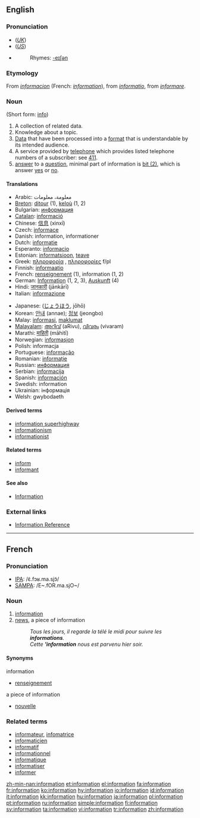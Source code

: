 {{see|Information}}
{{wikipedia|dab=Information (disambiguation)|information}}
==English==

{{rank|force|character|taking|466|information|seem|book|story}}

===Pronunciation===
*(''[[Received Pronunciation|UK]]'') {{IPA|/ˌɪnfəˈmeɪʃən/}}
*(''[[General American|US]]'') {{IPA|/ˌɪnfəɹˈmeɪʃən/}}
*{{audio|en-us-information.ogg|Audio (US)}}
*:Rhymes: [[Rhymes:English:-eɪʃǝn|-eɪʃǝn]]

===Etymology===
From {{OF.}} ''[[informacion]]'' (French: ''[[#French|information]]''), from {{L.}} ''[[informatio]]'', from ''[[informare]]''.

===Noun===
{{wikipedia}}
{{en-noun|-}} (Short form: [[info]])

# A collection of related data.
# Knowledge about a topic.
# [[Data]] that have been processed into a [[format]] that is understandable by its intended audience.
# A service provided by [[telephone]] which provides listed telephone numbers of a subscriber: see [[411]].
# [[answer]] to a [[question]], minimal part of information is [[Bit#bit_.282.29|bit (2)]], which is answer [[yes]] or [[no]].

====Translations====
{{trans-top}}
*Arabic: معلومة، معلومات
*[[Breton]]: [[ditour]] {{m}} (1), [[keloù]] {{m}} (1, 2)
*Bulgarian: [[информация]] {{f}}
*[[Catalan]]: [[informació]] {{f}}
*Chinese: [[信息]] (xìnxī)
*Czech: [[informace]] {{f}}
*Danish: information, informationer
*Dutch: [[informatie]] {{f}}
*Esperanto: [[informacio]]
*Estonian: [[informatsioon]], [[teave]]
*Greek: [[πληροφορία]] {{f}}, [[πληροφορίες]] f/pl
*Finnish: [[informaatio]]
*French: [[renseignement]] {{m}} (1), information {{f}} (1, 2)
*German: [[Information]] {{f}} (1, 2, 3), [[Auskunft]] {{f}} (4)
*Hindi: [[जानकारी]] (jānkārī)
*Italian: [[informazione]]
{{trans-mid}}
*Japanese: {{JAchar|[[情報]]}} ([[じょうほう]], jōhō)
*Korean: [[안내]] (annae); [[정보]] (jeongbo)
*Malay: [[informasi]], [[maklumat]]
*[[Malayalam]]: [[അറിവ്]] (aRivu), [[വിവരം]] (vivaram)
*Marathi: [[माहिती]] (māhitī)
*Norwegian: [[informasjon]]
*Polish: informacja {{f}}
*Portuguese: [[informação]] {{f}}
*Romanian: [[informaţie]] {{f}}
*Russian: [[информация]] {{f}}
*Serbian: [[informacija]] {{f}}
*Spanish: [[información]] {{f}}
*Swedish: information {{c}}
*Ukrainian: інформація {{f}}
*Welsh: gwybodaeth {{f}}
{{trans-bottom}}

====Derived terms====
*[[information superhighway]]
*[[informationism]]
*[[informationist]]

====Related terms====
*[[inform]]
*[[informant]]

====See also====
*[[Information]]

===External links===
*[http://www.referencenter.com Information Reference]

----

==French==

===Pronunciation===
*[[w:IPA|IPA]]: /ɛ̃.fɔʁ.ma.sjɔ̃/
*[[w:SAMPA|SAMPA]]: /E~.fOR.ma.sjO~/

===Noun===
{{en-noun|f}}

# [[#French|information]]
# [[news]], a piece of information
#: ''Tous les jours, il regarde la télé le midi pour suivre les '''informations'''.''
#: ''Cette ''''information''' nous est parvenu hier soir.''

====Synonyms====
;information
*[[renseignement]]

;a piece of information
*[[nouvelle]]

===Related terms===
*[[informateur]], [[infomatrice]]
*[[informaticien]]
*[[informatif]]
*[[informationnel]]
*[[informatique]]
*[[informatiser]]
*[[informer]]

[[zh-min-nan:information]]
[[et:information]]
[[el:information]]
[[fa:information]]
[[fr:information]]
[[ko:information]]
[[hy:information]]
[[io:information]]
[[id:information]]
[[it:information]]
[[kk:information]]
[[hu:information]]
[[ja:information]]
[[pl:information]]
[[pt:information]]
[[ru:information]]
[[simple:information]]
[[fi:information]]
[[sv:information]]
[[ta:information]]
[[vi:information]]
[[tr:information]]
[[zh:information]]
